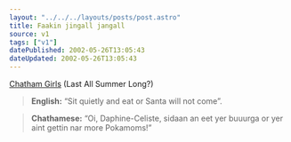 ```yaml
---
layout: "../../../layouts/posts/post.astro"
title: Faakin jingall jangall
source: v1
tags: ["v1"]
datePublished: 2002-05-26T13:05:43
dateUpdated: 2002-05-26T13:05:43
---
```


[Chatham Girls][1] (Last All Summer Long?)

> **English:** &#8220;Sit quietly and eat or Santa will not come&#8221;.

> **Chathamese:** &#8220;Oi, Daphine-Celiste, sidaan an eet yer buuurga or yer aint gettin nar more Pokamoms!&#8221;

[1]: http://www.geocities.com/chatham_girls/home.htm "The Official Chatham Girl website (check for Google's cached version if it's down"
